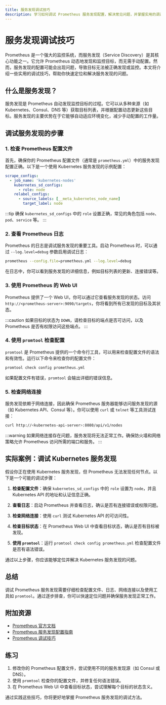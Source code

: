 ```yaml
---
title: 服务发现调试技巧
description: 学习如何调试 Prometheus 服务发现配置，解决常见问题，并掌握实用的调试技巧。
---
```


# 服务发现调试技巧

Prometheus 是一个强大的监控系统，而服务发现（Service Discovery）是其核心功能之一。它允许 Prometheus 动态地发现和监控目标，而无需手动配置。然而，服务发现的配置可能会出现问题，导致目标无法被正确发现或监控。本文将介绍一些实用的调试技巧，帮助你快速定位和解决服务发现的问题。

## 什么是服务发现？

服务发现是 Prometheus 自动发现监控目标的过程。它可以从多种来源（如 Kubernetes、Consul、DNS 等）获取目标列表，并根据配置动态更新这些目标。服务发现的主要优势在于它能够自动适应环境变化，减少手动配置的工作量。

## 调试服务发现的步骤

### 1. 检查 Prometheus 配置文件

首先，确保你的 Prometheus 配置文件（通常是 `prometheus.yml`）中的服务发现配置正确。以下是一个使用 Kubernetes 服务发现的示例配置：

```yaml
scrape_configs:
  - job_name: 'kubernetes-nodes'
    kubernetes_sd_configs:
      - role: node
    relabel_configs:
      - source_labels: [__meta_kubernetes_node_name]
        target_label: node
```

:::tip
确保 `kubernetes_sd_configs` 中的 `role` 设置正确，常见的角色包括 `node`、`pod`、`service` 等。
:::

### 2. 查看 Prometheus 日志

Prometheus 的日志是调试服务发现的重要工具。启动 Prometheus 时，可以通过 `--log.level=debug` 参数启用调试日志：

```bash
prometheus --config.file=prometheus.yml --log.level=debug
```

在日志中，你可以看到服务发现的详细信息，例如目标列表的更新、连接错误等。

### 3. 使用 Prometheus 的 Web UI

Prometheus 提供了一个 Web UI，你可以通过它查看服务发现的状态。访问 `http://<prometheus-server>:9090/targets`，你将看到所有已发现的目标及其状态。

:::caution
如果目标的状态为 `DOWN`，请检查目标的端点是否可访问，以及 Prometheus 是否有权限访问这些端点。
:::

### 4. 使用 `promtool` 检查配置

`promtool` 是 Prometheus 提供的一个命令行工具，可以用来检查配置文件的语法和有效性。运行以下命令来检查你的配置文件：

```bash
promtool check config prometheus.yml
```

如果配置文件有错误，`promtool` 会输出详细的错误信息。

### 5. 检查网络连接

服务发现依赖于网络连接，因此确保 Prometheus 服务器能够访问服务发现的源（如 Kubernetes API、Consul 等）。你可以使用 `curl` 或 `telnet` 等工具测试连接：

```bash
curl http://<kubernetes-api-server>:8080/api/v1/nodes
```

:::warning
如果网络连接存在问题，服务发现将无法正常工作。确保防火墙和网络策略允许 Prometheus 访问所需的端口和服务。
:::

## 实际案例：调试 Kubernetes 服务发现

假设你正在使用 Kubernetes 服务发现，但 Prometheus 无法发现任何节点。以下是一个可能的调试步骤：

1. **检查配置文件**：确保 `kubernetes_sd_configs` 中的 `role` 设置为 `node`，并且 Kubernetes API 的地址和认证信息正确。

2. **查看日志**：启动 Prometheus 并查看日志，确认是否有连接错误或权限问题。

3. **检查网络连接**：使用 `curl` 测试 Kubernetes API 的可访问性。

4. **检查目标状态**：在 Prometheus Web UI 中查看目标状态，确认是否有目标被发现。

5. **使用 `promtool`**：运行 `promtool check config prometheus.yml` 检查配置文件是否有语法错误。

通过以上步骤，你应该能够定位并解决 Kubernetes 服务发现的问题。

## 总结

调试 Prometheus 服务发现需要仔细检查配置文件、日志、网络连接以及使用工具如 `promtool`。通过逐步排查，你可以快速定位问题并确保服务发现正常工作。

## 附加资源

- [Prometheus 官方文档](https://prometheus.io/docs/)
- [Prometheus 服务发现配置指南](https://prometheus.io/docs/prometheus/latest/configuration/configuration/)
- [Prometheus 调试技巧](https://prometheus.io/docs/guides/debugging/)

## 练习

1. 修改你的 Prometheus 配置文件，尝试使用不同的服务发现源（如 Consul 或 DNS）。
2. 使用 `promtool` 检查你的配置文件，并修复任何语法错误。
3. 在 Prometheus Web UI 中查看目标状态，尝试理解每个目标的状态含义。

通过实践这些技巧，你将更好地掌握 Prometheus 服务发现的调试方法。